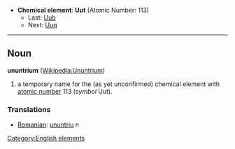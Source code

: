 *'''Chemical element''': '''Uut''' (Atomic Number: 113)
**Last: [[Ununbium|Uub]]
**Next: [[Ununquadium|Uuq]]
----
== Noun ==
'''ununtrium''' ([[en:Ununtrium|Wikipedia:Ununtrium]])

# a temporary name for the (as yet unconfirmed) chemical element with [[atomic number]] 113 (''symbol'' Uut).

===Translations===
*[[Romanian]]: [[ununtriu]] ''n''

[[Category:English elements]]